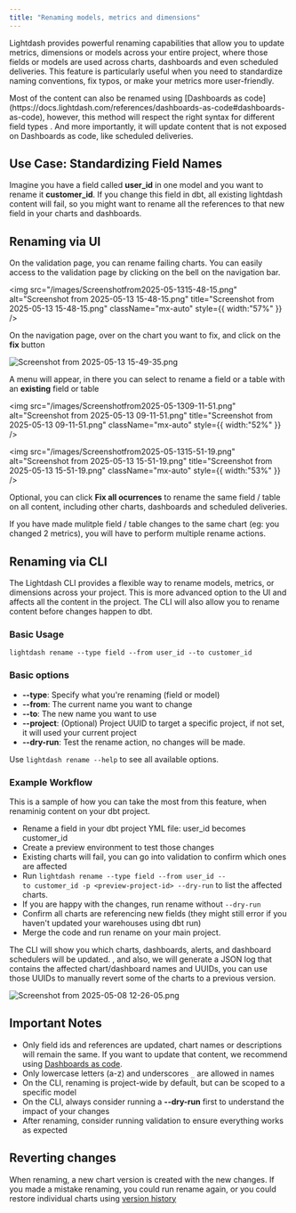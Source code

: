 ```yaml
---
title: "Renaming models, metrics and dimensions"
---
```


Lightdash provides powerful renaming capabilities that allow you to update metrics, dimensions or  models across your entire project, where those fields or models are used across charts, dashboards and even scheduled deliveries. This feature is particularly useful when you need to standardize naming conventions, fix typos, or make your metrics more user-friendly.

<Info>
  Most of the content can also be renamed using [Dashboards as code](https://docs.lightdash.com/references/dashboards-as-code#dashboards-as-code), however, this method will respect the right syntax for different field types . And more importantly, it will update content that is not exposed on Dashboards as code, like scheduled deliveries. 
</Info>

## **Use Case: Standardizing Field Names**

Imagine you have a field called **user_id** in one model and you want to rename it **customer_id**. If you change this field in dbt, all existing lightdash content will fail, so you might want to rename all the references to that new field in your charts and dashboards. 

## **Renaming via UI**

On the validation page, you can rename failing charts. You can easily access to the validation page by clicking on the bell on the navigation bar.

<img
  src="/images/Screenshotfrom2025-05-1315-48-15.png"
  alt="Screenshot from 2025-05-13 15-48-15.png"
  title="Screenshot from 2025-05-13 15-48-15.png"
  className="mx-auto"
  style={{ width:"57%" }}
/>

On the navigation page, over on the chart you want to fix, and click on the **fix** button

![Screenshot from 2025-05-13 15-49-35.png](/images/Screenshotfrom2025-05-1315-49-35.png)

A menu will appear, in there you can select to rename a field or a table with an **existing** field or table

<img
  src="/images/Screenshotfrom2025-05-1309-11-51.png"
  alt="Screenshot from 2025-05-13 09-11-51.png"
  title="Screenshot from 2025-05-13 09-11-51.png"
  className="mx-auto"
  style={{ width:"52%" }}
/>

<img
  src="/images/Screenshotfrom2025-05-1315-51-19.png"
  alt="Screenshot from 2025-05-13 15-51-19.png"
  title="Screenshot from 2025-05-13 15-51-19.png"
  className="mx-auto"
  style={{ width:"53%" }}
/>

Optional, you can click **Fix all ocurrences** to rename the same field / table on all content, including other charts, dashboards and scheduled deliveries. 

If you have made mulitple field / table changes to the same chart (eg: you changed 2 metrics), you will have to perform multiple rename actions. 

## **Renaming via CLI**

The Lightdash CLI provides a flexible way to rename models, metrics, or dimensions across your project. This is more advanced option to the UI and affects all the content in the project. The CLI will also allow you to rename content before changes happen to dbt. 

### **Basic Usage**

`lightdash rename --type field --from user_id --to customer_id`

### **Basic options**

- **--type**: Specify what you're renaming (field or model)
- **--from**: The current name you want to change
- **--to**: The new name you want to use
- **--project**: (Optional) Project UUID to target a specific project, if not set, it will used your current project
- **--dry-run**: Test the rename action, no changes will be made. 

Use `lightdash rename --help`  to see all available options. 

### **Example Workflow**

This is a sample of how you can take the most from this feature, when renaminig content on your dbt project. 

- Rename a field in your dbt project YML file: user_id becomes customer_id
- Create a preview environment to test those changes
- Existing charts will fail, you can go into validation to confirm which ones are affected
- Run `lightdash rename --type field --from user_id --to customer_id -p <preview-project-id> --dry-run`  to list the affected charts. 
- If you are happy with the changes, run rename without `--dry-run`
- Confirm all charts are referencing new fields (they might still error if you haven't updated your warehouses using dbt run) 
- Merge the code and run rename on your main project. 

The CLI will show you which charts, dashboards, alerts, and dashboard schedulers will be updated. , and also, we will generate a JSON log that contains the affected chart/dashboard names and UUIDs, you can use those UUIDs to manually revert some of the charts to a previous version. 

![Screenshot from 2025-05-08 12-26-05.png](/images/Screenshotfrom2025-05-0812-26-05.png)

## **Important Notes**

- Only field ids and references are updated, chart names or descriptions will remain the same. If you want to update that content, we recommend using [Dashboards as code](https://docs.lightdash.com/references/dashboards-as-code#dashboards-as-code).
- Only lowercase letters (a-z) and underscores `_` are allowed in names
- On the CLI, renaming is project-wide by default, but can be scoped to a specific model
- On the CLI, always consider running a **--dry-run** first to understand the impact of your changes
- After renaming, consider running validation to ensure everything works as expected

## Reverting changes 

When renaming, a new chart version is created with the new changes. If you made a mistake renaming, you could run rename again, or you could restore individual charts using [version history](https://docs.lightdash.com/guides/version-history#chart-version-history)